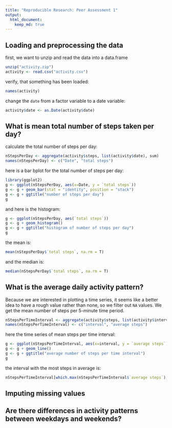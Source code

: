 ```yaml
---
title: "Reproducible Research: Peer Assessment 1"
output: 
  html_document:
    keep_md: true
---
```



## Loading and preprocessing the data
first, we want to unzip and read the data into a data.frame
``` r
unzip("activity.zip")
activity <- read.csv("activity.csv")
```
verify, that something has been loaded:
``` r
names(activity)
```

change the `date` from a factor variable to a date variable:
``` r
activity$date <- as.Date(activity$date)
```


## What is mean total number of steps taken per day?

calculate the total number of steps per day:
``` r
nStepsPerDay <- aggregate(activity$steps, list(activity$date), sum)
names(nStepsPerDay) <- c("Date", "total steps")
```

here is a bar bplot for the total number of steps per day:
``` r
library(ggplot2)
g <- ggplot(nStepsPerDay, aes(x=Date, y = `total steps`))
g <- g + geom_bar(stat = "identity", position = "stack")
g <- g + ggtitle("number of steps per day")
g
```

and here is the histogram:

``` r
g <- ggplot(nStepsPerDay, aes(`total steps`))
g <- g + geom_histogram()
g <- g + ggtitle("histogram of number of steps per day")
g
```

the mean is:
``` r
mean(nStepsPerDay$`total steps`, na.rm = T)
```

and the median is:
``` r
median(nStepsPerDay$`total steps`, na.rm = T)
```


## What is the average daily activity pattern?
Because we are interested in plotting a time series, it seems like a better idea to have a rough value rather than none, so we filter out `NA` values. We get the mean number of steps per 5-minute time period. 
``` r
nStepsPerTimeInterval <- aggregate(activity$steps, list(activity$interval), mean, na.rm=T)
names(nStepsPerTimeInterval) <- c("interval", "average steps")
```

here the time series of mean steps per time interval:
``` r
g <- ggplot(nStepsPerTimeInterval, aes(x=interval, y = `average steps`))
g <- g + geom_line()
g <- g + ggtitle("average number of steps per time interval")
g
```

the interval with the most steps in average is:
``` r
nStepsPerTimeInterval[which.max(nStepsPerTimeInterval$`average steps`), "interval"]
```


## Imputing missing values



## Are there differences in activity patterns between weekdays and weekends?
